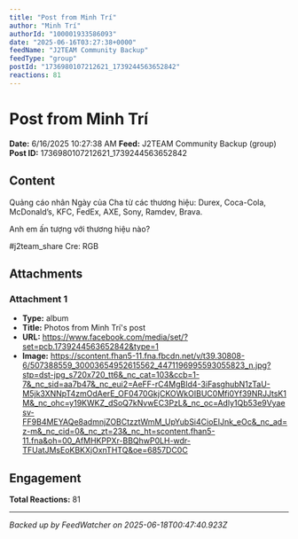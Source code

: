 ```yaml
---
title: "Post from Minh Trí"
author: "Minh Trí"
authorId: "100001933586093"
date: "2025-06-16T03:27:38+0000"
feedName: "J2TEAM Community Backup"
feedType: "group"
postId: "1736980107212621_1739244563652842"
reactions: 81
---
```


# Post from Minh Trí

**Date:** 6/16/2025 10:27:38 AM
**Feed:** J2TEAM Community Backup (group)
**Post ID:** 1736980107212621_1739244563652842

## Content

Quảng cáo nhân Ngày của Cha từ các thương hiệu: Durex, Coca-Cola, McDonald’s, KFC, FedEx, AXE, Sony, Ramdev, Brava.

Anh em ấn tượng với thương hiệu nào?

#j2team_share Cre: RGB

## Attachments

### Attachment 1
- **Type:** album
- **Title:** Photos from Minh Trí's post
- **URL:** https://www.facebook.com/media/set/?set=pcb.1739244563652842&type=1
- **Image:** https://scontent.fhan5-11.fna.fbcdn.net/v/t39.30808-6/507388559_30003654952615562_4471196995593055823_n.jpg?stp=dst-jpg_s720x720_tt6&_nc_cat=103&ccb=1-7&_nc_sid=aa7b47&_nc_eui2=AeFF-rC4MgBId4-3iFasghubN1zTaU-M5jk3XNNpT4zmOdAerE_OF0470GkjCKOWkOIBUC0Mfi0Yf39NRJJtsK1M&_nc_ohc=y19KWKZ_dSoQ7kNvwEC3PzL&_nc_oc=Adly1Qb53e9Vyaesv-FF9B4MEYAQe8admnjZOBCtzztWmM_UpYubSi4CioEIJnk_eOc&_nc_ad=z-m&_nc_cid=0&_nc_zt=23&_nc_ht=scontent.fhan5-11.fna&oh=00_AfMHKPPXr-BBQhwP0LH-wdr-TFUatJMsEoKBKXjOxnTHTQ&oe=6857DC0C

## Engagement

**Total Reactions:** 81

---
*Backed up by FeedWatcher on 2025-06-18T00:47:40.923Z*
